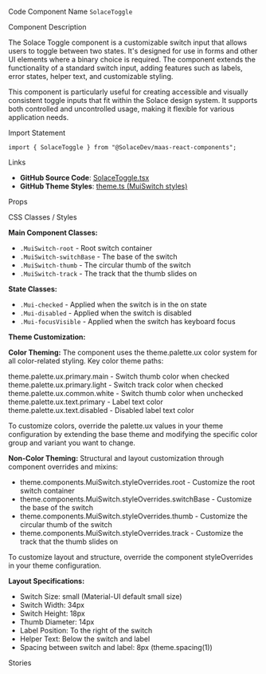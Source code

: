 
<Meta of={SolaceToggleStories} />

<Title>Toggle</Title>

<Description of={SolaceToggleStories} />

<Subtitle>Code Component Name</Subtitle>
`SolaceToggle`

<Subtitle>Component Description</Subtitle>

The Solace Toggle component is a customizable switch input that allows users to toggle between two states. It's designed for use in forms and other UI elements where a binary choice is required. The component extends the functionality of a standard switch input, adding features such as labels, error states, helper text, and customizable styling.

This component is particularly useful for creating accessible and visually consistent toggle inputs that fit within the Solace design system. It supports both controlled and uncontrolled usage, making it flexible for various application needs.

<Subtitle>Import Statement</Subtitle>

```tsx
import { SolaceToggle } from "@SolaceDev/maas-react-components";
```

<Subtitle>Links</Subtitle>

- **GitHub Source Code**: [SolaceToggle.tsx](https://github.com/SolaceDev/maas-react-components/blob/main/src/components/form/SolaceToggle.tsx)
- **GitHub Theme Styles**: <a href="https://github.com/SolaceDev/maas-react-components/blob/main/src/resources/theme.ts#:~:text=MuiSwitch" target="_blank">theme.ts (MuiSwitch styles)</a>

<Subtitle>Props</Subtitle>

<ArgTypes of={SolaceToggleStories} />

<Subtitle>CSS Classes / Styles</Subtitle>

**Main Component Classes:**

- `.MuiSwitch-root` - Root switch container
- `.MuiSwitch-switchBase` - The base of the switch
- `.MuiSwitch-thumb` - The circular thumb of the switch
- `.MuiSwitch-track` - The track that the thumb slides on

**State Classes:**

- `.Mui-checked` - Applied when the switch is in the on state
- `.Mui-disabled` - Applied when the switch is disabled
- `.Mui-focusVisible` - Applied when the switch has keyboard focus

**Theme Customization:**

**Color Theming:**
The component uses the theme.palette.ux color system for all color-related styling. Key color theme paths:

<div style={{ display: "flex", alignItems: "center", margin: "8px 0" }}>
	<div
		style={{
			width: "16px",
			height: "16px",
			backgroundColor: "#1976D2",
			border: "1px solid rgba(0,0,0,0.2)",
			borderRadius: "3px",
			marginRight: "8px"
		}}
	></div>
	<span>theme.palette.ux.primary.main - Switch thumb color when checked</span>
</div>
<div style={{ display: "flex", alignItems: "center", margin: "8px 0" }}>
	<div
		style={{
			width: "16px",
			height: "16px",
			backgroundColor: "#90CAF9",
			border: "1px solid rgba(0,0,0,0.2)",
			borderRadius: "3px",
			marginRight: "8px"
		}}
	></div>
	<span>theme.palette.ux.primary.light - Switch track color when checked</span>
</div>
<div style={{ display: "flex", alignItems: "center", margin: "8px 0" }}>
	<div
		style={{
			width: "16px",
			height: "16px",
			backgroundColor: "#FFFFFF",
			border: "1px solid rgba(0,0,0,0.2)",
			borderRadius: "3px",
			marginRight: "8px"
		}}
	></div>
	<span>theme.palette.ux.common.white - Switch thumb color when unchecked</span>
</div>
<div style={{ display: "flex", alignItems: "center", margin: "8px 0" }}>
	<div
		style={{
			width: "16px",
			height: "16px",
			backgroundColor: "#000000",
			border: "1px solid rgba(0,0,0,0.2)",
			borderRadius: "3px",
			marginRight: "8px"
		}}
	></div>
	<span>theme.palette.ux.text.primary - Label text color</span>
</div>
<div style={{ display: "flex", alignItems: "center", margin: "8px 0" }}>
	<div
		style={{
			width: "16px",
			height: "16px",
			backgroundColor: "#757575",
			border: "1px solid rgba(0,0,0,0.2)",
			borderRadius: "3px",
			marginRight: "8px"
		}}
	></div>
	<span>theme.palette.ux.text.disabled - Disabled label text color</span>
</div>

To customize colors, override the palette.ux values in your theme configuration by extending the base theme and modifying the specific color group and variant you want to change.

**Non-Color Theming:**
Structural and layout customization through component overrides and mixins:

- theme.components.MuiSwitch.styleOverrides.root - Customize the root switch container
- theme.components.MuiSwitch.styleOverrides.switchBase - Customize the base of the switch
- theme.components.MuiSwitch.styleOverrides.thumb - Customize the circular thumb of the switch
- theme.components.MuiSwitch.styleOverrides.track - Customize the track that the thumb slides on

To customize layout and structure, override the component styleOverrides in your theme configuration.

**Layout Specifications:**

- Switch Size: small (Material-UI default small size)
- Switch Width: 34px
- Switch Height: 18px
- Thumb Diameter: 14px
- Label Position: To the right of the switch
- Helper Text: Below the switch and label
- Spacing between switch and label: 8px (theme.spacing(1))

<Subtitle>Stories</Subtitle>

<CustomStories />
